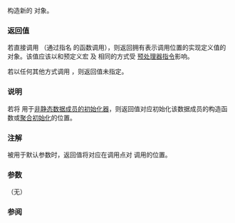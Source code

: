 {{cpp/experimental/source_location/title|current}}
{{cpp/experimental/lib extensions 2/source_location/navbar}}

{{dcl begin}}
{{dcl | since=libfund_ts_2 | 1= 
static constexpr source_location current() noexcept;
}}
{{dcl end}}

构造新的 {{tt|source_location}} 对象。

=== 返回值 ===
若直接调用 {{tt|current()}}（通过指名 {{tt|current()}} 的函数调用），则返回拥有表示调用位置的实现定义值的 {{tt|source_location}} 对象。该值应该以和预定义宏 {{c|__LINE__}} 及 {{c|__FILE__}} 相同的方式受 [[cpp/preprocessor/line|{{tt|#line}} 预处理器指令]]影响。

若以任何其他方式调用 {{tt|current()}}，则返回值未指定。

=== 说明 ===

若将 {{tt|current()}} 用于[[cpp/language/data_members#成员初始化|非静态数据成员的初始化器]]，则返回值对应初始化该数据成员的构造函数或[[cpp/language/aggregate_initialization|聚合初始化]]的位置。

=== 注解 ===

{{tt|current()}} 被用于默认参数时，返回值将对应在调用点对 {{tt|current()}} 调用的位置。

===参数===
（无）

===参阅===
{{dsc begin}}
{{dsc inc | cpp/experimental/source_location/dsc constructor}}
{{dsc end}}

{{langlinks|en}}